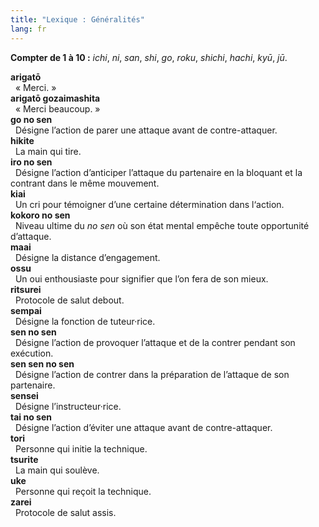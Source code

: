 ```yaml
---
title: "Lexique : Généralités"
lang: fr
---
```


**Compter de 1 à 10 :** *ichi*, *ni*, *san*, *shi*, *go*, *roku*, *shichi*, *hachi*, *kyū*, *jū*.

| **arigatō**
|   « Merci. »
| **arigatō gozaimashita**
|   « Merci beaucoup. »
| **go no sen**
|   Désigne l’action de parer une attaque avant de contre-attaquer.
| **hikite**
|   La main qui tire.
| **iro no sen**
|   Désigne l’action d’anticiper l’attaque du partenaire en la bloquant et la contrant dans le même mouvement.
| **kiai**
|   Un cri pour témoigner d’une certaine détermination dans l‘action.
| **kokoro no sen**
|   Niveau ultime du *no sen* où son état mental empêche toute opportunité d’attaque.
| **maai**
|   Désigne la distance d’engagement.
| **ossu**
|   Un oui enthousiaste pour signifier que l’on fera de son mieux.
| **ritsurei**
|   Protocole de salut debout.
| **sempai**
|   Désigne la fonction de tuteur·rice.
| **sen no sen**
|   Désigne l’action de provoquer l’attaque et de la contrer pendant son exécution.
| **sen sen no sen**
|   Désigne l’action de contrer dans la préparation de l’attaque de son partenaire.
| **sensei**
|   Désigne l’instructeur·rice.
| **tai no sen**
|   Désigne l’action d’éviter une attaque avant de contre-attaquer.
| **tori**
|   Personne qui initie la technique.
| **tsurite**
|   La main qui soulève.
| **uke**
|   Personne qui reçoit la technique.
| **zarei**
|   Protocole de salut assis.
